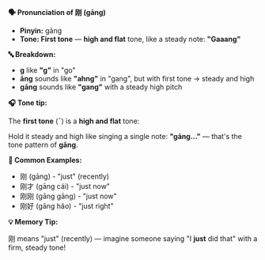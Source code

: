**🗣️ Pronunciation of 刚 (gāng)**

- **Pinyin:** gāng
- **Tone: First tone** — **high and flat** tone, like a steady note: **"Gaaang"**

**🔤 Breakdown:**

- **g** like **"g"** in "go"
- **āng** sounds like **"ahng"** in "gang", but with first tone → steady and high
- **gāng** sounds like **"gang"** with a steady high pitch

**🎧 Tone tip:**

The **first tone** (¯) is a **high and flat** tone:

Hold it steady and high like singing a single note: **"gāng..."** — that's the tone pattern of
**gāng**.

**📝 Common Examples:**

- 刚 (gāng) - "just" (recently)
- 刚才 (gāng cái) - "just now"
- 刚刚 (gāng gāng) - "just now"
- 刚好 (gāng hǎo) - "just right"

**💡 Memory Tip:**

刚 means "just" (recently) — imagine someone saying "I **just** did that" with a firm, steady tone!
